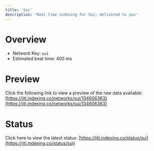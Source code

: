 ```yaml
---
title: 'Sui'
description: 'Real time indexing for Sui; delivered to you'
---
```


# Overview
- Network Key: `sui`
- Estimated beat time: 400 ms

# Preview
Click the following link to view a preview of the raw data available: [https://jiti.indexing.co/networks/sui/134606363](https://jiti.indexing.co/networks/sui/134606363)

# Status
Click here to view the latest status: [https://jiti.indexing.co/status/sui](https://jiti.indexing.co/status/sui)
